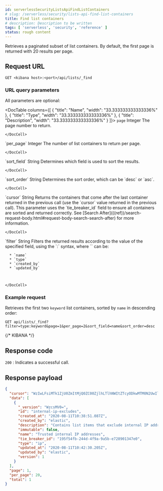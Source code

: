 ```yaml
---
id: serverlessSecurityListsApiFindListContainers
# slug: /serverless/security/lists-api-find-list-containers
title: Find list containers
# description: Description to be written
tags: [ 'serverless', 'security', 'reference' ]
status: rough content
---
```


<div id="lists-api-find-list-containers"></div>

Retrieves a paginated subset of list containers. By default, the first page is
returned with 20 results per page.

## Request URL

`GET <kibana host>:<port>/api/lists/_find`

### URL query parameters

All parameters are optional:

<DocTable columns={[
  {
    "title": "Name",
    "width": "33.333333333333336%"
  },
  {
    "title": "Type",
    "width": "33.333333333333336%"
  },
  {
    "title": "Description",
    "width": "33.333333333333336%"
  }
]}>
  <DocRow>
    <DocCell>`page`</DocCell>
    <DocCell>Integer</DocCell>
    <DocCell>
      The page number to return.
      
      
    </DocCell>
  </DocRow>
  <DocRow>
    <DocCell>`per_page`</DocCell>
    <DocCell>Integer</DocCell>
    <DocCell>
      The number of list containers to return per page.
      
      
    </DocCell>
  </DocRow>
  <DocRow>
    <DocCell>`sort_field`</DocCell>
    <DocCell>String</DocCell>
    <DocCell>
      Determines which field is used to sort the results.
      
      
    </DocCell>
  </DocRow>
  <DocRow>
    <DocCell>`sort_order`</DocCell>
    <DocCell>String</DocCell>
    <DocCell>
      Determines the sort order, which can be `desc` or `asc`.
      
      
    </DocCell>
  </DocRow>
  <DocRow>
    <DocCell>`cursor`</DocCell>
    <DocCell>String</DocCell>
    <DocCell>
      Returns the containers that come after the last container
      returned in the previous call (use the `cursor` value returned in the previous
      call). This parameter uses the `tie_breaker_id` field to ensure all containers
      are sorted and returned correctly.
      See [Search After](((ref))/search-request-body.html#request-body-search-search-after) for more information.
      
      
    </DocCell>
  </DocRow>
  <DocRow>
    <DocCell>`filter`</DocCell>
    <DocCell>String</DocCell>
    <DocCell>
      Filters the returned results according to the value of the
      specified field, using the `<field name>:<field value>` syntax, where
      `<field name>` can be:
      
      * `name`
      * `type`
      * `created_by`
      * `updated_by`

      
      
    </DocCell>
  </DocRow>
</DocTable>

### Example request

Retrieves the first two `keyword` list containers, sorted by `name` in
descending order:

```console
GET api/lists/_find?filter=type:keyword&page=1&per_page=2&sort_field=name&sort_order=desc
```
{/* KIBANA */}

## Response code

`200` 
    : Indicates a successful call.

## Response payload

```json
{
  "cursor": "WzIwLFsiMTk1ZjU0ZmItMjQ0ZC00ZjlhLTlhNWItZTcyODkwMTM0N2UwIl1d",
  "data": [
    {
      "_version": "WzcsMV0=",
      "id": "internal-ip-excludes",
      "created_at": "2020-08-11T10:38:51.087Z",
      "created_by": "elastic",
      "description": "Contains list items that exclude internal IP addresses from detection rule matches.",
      "immutable": false,
      "name": "Trusted internal IP addresses",
      "tie_breaker_id": "195f54fb-244d-4f9a-9a5b-e728901347e0",
      "type": "ip",
      "updated_at": "2020-08-11T10:42:30.205Z",
      "updated_by": "elastic",
      "version": 1
    }
  ],
  "page": 1,
  "per_page": 20,
  "total": 1
}
```
